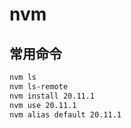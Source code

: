 # nvm

## 常用命令

```bash
nvm ls
nvm ls-remote
nvm install 20.11.1
nvm use 20.11.1
nvm alias default 20.11.1
```
